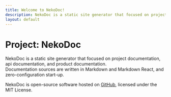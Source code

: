 ```yaml
---
title: Welcome to NekoDoc!
description: NekoDoc is a static site generator that focused on project documentation, api documentation, and product documentation.
layout: default
---
```


<Container>

# Project: NekoDoc

NekoDoc is a static site generator that focused on project documentation, api documentation, and product documentation.  
Documentation sources are written in Markdown and Markdown React, and zero-configuration start-up.

NekoDoc is open-source software hosted on [GitHub](https://github.com/mika-f/nekodoc), licensed under the MIT License.

</Container>
